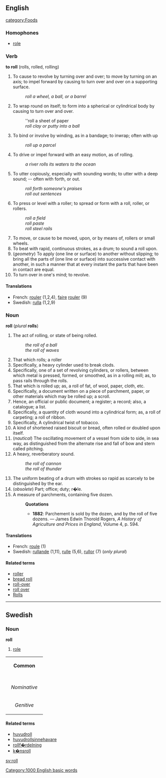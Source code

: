 ==English==
[[category:Foods]]
===Homophones===
* [[role]]
===Verb===
'''to roll''' (rolls, rolled, rolling)

# To cause to revolve by turning over and over; to move by turning on an axis; to impel forward by causing to turn over and over on a supporting surface.
#:''roll a wheel, a ball, or a barrel''
# To wrap round on itself; to form into a spherical or cylindrical body by causing to turn over and over.
#:''roll a sheet of paper
#:''roll clay or putty into a ball''
# To bind or involve by winding, as in a bandage; to inwrap; often with up
#:''roll up a parcel''
# To drive or impel forward with an easy motion, as of rolling.
#:''a river rolls its waters to the ocean''
# To utter copiously, especially with sounding words; to utter with a deep sound; -- often with forth, or out.
#:''roll forth someone's praises''
#:''roll out sentences''
# To press or level with a roller; to spread or form with a roll, roller, or rollers.
#:''roll a field''
#:''roll paste''
#:''roll steel rails''
# To move, or cause to be moved, upon, or by means of, rollers or small wheels.
# To beat with rapid, continuous strokes, as a drum; to sound a roll upon.
#(''geometry'') To apply (one line or surface) to another without slipping; to bring all the parts of (one line or surface) into successive contact with another, in such a manner that at every instant the parts that have been in contact are equal.
# To turn over in one's mind; to revolve.

====Translations====
*French: [[rouler]] (1,2,4), [[faire]] [[rouler]] (9)
*Swedish: [[rulla]] (1,2,9)

===Noun===
'''roll''' (''plural'' '''rolls''')
# The act of rolling, or state of being rolled.
#:''the roll of a ball''
#:''the roll of waves''
#That which rolls; a roller
#Specifically, a heavy cylinder used to break clods.
#Specifically, one of a set of revolving cylinders, or rollers, between which metal is pressed, formed, or smoothed, as in a rolling mill; as, to pass rails through the rolls.
#That which is rolled up; as, a roll of fat, of wool, paper, cloth, etc.
#Specifically, a document written on a piece of parchment, paper, or other materials which may be rolled up; a scroll.
#Hence, an official or public document; a register; a record; also, a catalogue; a list.
#Specifically, a quantity of cloth wound into a cylindrical form; as, a roll of carpeting; a roll of ribbon. 
#Specifically, A cylindrical twist of tobacco.
#A kind of shortened raised biscuit or bread, often rolled or doubled upon itself.
#(''nautical'') The oscillating movement of a vessel from side to side, in sea way, as distinguished from the alternate rise and fall of bow and stern called pitching.
#A heavy, reverberatory sound.
#:''the roll of cannon''
#:''the roll of thunder''
#The uniform beating of a drum with strokes so rapid as scarcely to be distinguished by the ear.
#(''obsolete'') Part; office; duty; r�le.
#A measure of parchments, containing five dozen.
#:'''Quotations'''
#:*'''1882''': Parchement is sold by the dozen, and by the roll of five dozens. &mdash; James Edwin Thorold Rogers, ''A History of Agriculture and Prices in England'', Volume 4, p. 594.

====Translations====
*French: [[roule]] (1)
*Swedish: [[rullande]] (1,11), [[rulle]] (5,6), [[rullor]] (7) (''only plural'')
====Related terms====
*[[roller]] 
*[[bread roll]]
*[[roll-over]]
*[[roll over]]
*[[Rolls]]


----
==Swedish==
===Noun===
'''roll'''

#[[role]]

{| border=1 cellspacing=0
| bgcolor="#FFFFF0" colspan=5 align=center | '''Common'''
|-
|- bgcolor="#FFFFF0" align=center
! rowspan=2 | 
| colspan=2 width=105| Singular 
| colspan=2 | Plural
|- bgcolor="#FFFFF0" align=center
| width=105 | ''Indefinite'' 
| width=105 | ''Definite'' 
| width=105 |  ''Indefinite'' 
|  width=105 | ''Definite''
|- align=center
| width=105 bgcolor="#FFFFF0" | ''Nominative'' 
| [[roll]]
| [[rollen]]
| [[roller]]
| [[rollerna]]
|- align=center
| width=105 bgcolor="#FFFFF0" | ''Genitive'' 
| [[rolls]]
| [[rollens]]
| [[rollers]]
| [[rollernas]]
|}

====Related terms====
*[[huvudroll]]
*[[huvudrollsinnehavare]]
*[[rollf�rdelning]]
*[[k�nsroll]]

[[sv:roll]]
[[Category:1000 English basic words]]